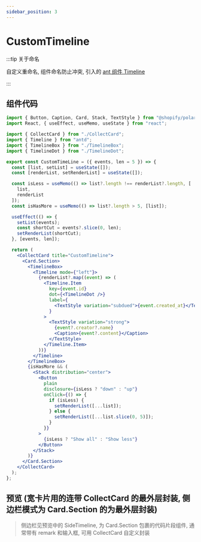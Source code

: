 ```yaml
---
sidebar_position: 3
---
```


# CustomTimeline

:::tip 关于命名

自定义重命名, 组件命名防止冲突, 引入的 [ant 组件 Timeline](https://ant.design/components/timeline-cn/#header)

:::

## 组件代码

```jsx title="CustomTimeLine.jsx"
import { Button, Caption, Card, Stack, TextStyle } from "@shopify/polaris";
import React, { useEffect, useMemo, useState } from "react";

import { CollectCard } from "./CollectCard";
import { Timeline } from "antd";
import { TimelineBox } from "./TimelineBox";
import { TimelineDot } from "./TimelineDot";

export const CustomTimeLine = ({ events, len = 5 }) => {
  const [list, setList] = useState([]);
  const [renderList, setRenderList] = useState([]);

  const isLess = useMemo(() => list?.length !== renderList?.length, [
    list,
    renderList
  ]);
  const isHasMore = useMemo(() => list?.length > 5, [list]);

  useEffect(() => {
    setList(events);
    const shortCut = events?.slice(0, len);
    setRenderList(shortCut);
  }, [events, len]);

  return (
    <CollectCard title="CustomTimeline">
      <Card.Section>
        <TimelineBox>
          <Timeline mode={"left"}>
            {renderList?.map((event) => (
              <Timeline.Item
                key={event.id}
                dot={<TimelineDot />}
                label={
                  <TextStyle variation="subdued">{event.created_at}</TextStyle>
                }
              >
                <TextStyle variation="strong">
                  {event?.creator?.name}
                  <Caption>{event?.content}</Caption>
                </TextStyle>
              </Timeline.Item>
            ))}
          </Timeline>
        </TimelineBox>
        {isHasMore && (
          <Stack distribution="center">
            <Button
              plain
              disclosure={isLess ? "down" : "up"}
              onClick={() => {
                if (isLess) {
                  setRenderList([...list]);
                } else {
                  setRenderList([...list.slice(0, 5)]);
                }
              }}
            >
              {isLess ? "Show all" : "Show less"}
            </Button>
          </Stack>
        )}
      </Card.Section>
    </CollectCard>
  );
};

```

## 预览 (宽卡片用的连带 CollectCard 的最外层封装, 侧边栏模式为 Card.Section 的为最外层封装)

> 侧边栏见预览中的 SideTimeline, 为 Card.Section 包裹的代码片段组件, 通常带有 remark 和输入框, 可用 CollectCard 自定义封装


<EmbedSandBox src='https://codesandbox.io/embed/customtimeline-p2n2qj?fontsize=14&hidenavigation=1&theme=dark'></EmbedSandBox>

